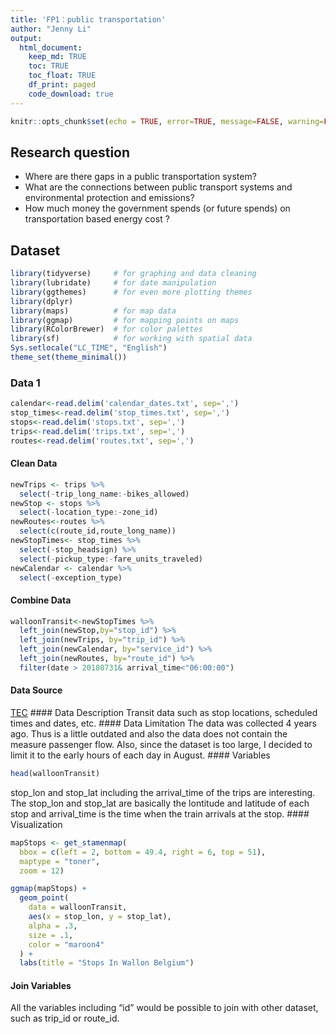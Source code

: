 ```yaml
---
title: 'FP1：public transportation'
author: "Jenny Li"
output: 
  html_document:
    keep_md: TRUE
    toc: TRUE
    toc_float: TRUE
    df_print: paged
    code_download: true
---
```


```r
knitr::opts_chunk$set(echo = TRUE, error=TRUE, message=FALSE, warning=FALSE)
```

## Research question
- Where are there gaps in a public transportation system?
- What are the connections between public transport systems and    environmental protection and emissions? 
- How much money the government spends (or future spends) on transportation based energy cost ?

## Dataset
```r
library(tidyverse)     # for graphing and data cleaning
library(lubridate)     # for date manipulation
library(ggthemes)      # for even more plotting themes
library(dplyr)
library(maps)          # for map data
library(ggmap)         # for mapping points on maps
library(RColorBrewer)  # for color palettes
library(sf)            # for working with spatial data
Sys.setlocale("LC_TIME", "English")
theme_set(theme_minimal())
```

### Data 1
```r
calendar<-read.delim('calendar_dates.txt', sep=',')
stop_times<-read.delim('stop_times.txt', sep=',')
stops<-read.delim('stops.txt', sep=',')
trips<-read.delim('trips.txt', sep=',')
routes<-read.delim('routes.txt', sep=',')
```

#### Clean Data
```r
newTrips <- trips %>%
  select(-trip_long_name:-bikes_allowed)
newStop <- stops %>% 
  select(-location_type:-zone_id)
newRoutes<-routes %>% 
  select(c(route_id,route_long_name))
newStopTimes<- stop_times %>% 
  select(-stop_headsign) %>% 
  select(-pickup_type:-fare_units_traveled) 
newCalendar <- calendar %>% 
  select(-exception_type)
```

#### Combine Data
```r
walloonTransit<-newStopTimes %>% 
  left_join(newStop,by="stop_id") %>% 
  left_join(newTrips, by="trip_id") %>% 
  left_join(newCalendar, by="service_id") %>% 
  left_join(newRoutes, by="route_id") %>% 
  filter(date > 20180731& arrival_time<"06:00:00")
```

#### Data Source
[TEC](http://gtfs.ovapi.nl/tec/gtfs-tec-latest.zip)
#### Data Description
Transit data such as stop locations, scheduled times and dates, etc.
#### Data Limitation
The data was collected 4 years ago. Thus is a little outdated and also the data does not contain the measure passenger flow. Also, since the dataset is too large, I decided to limit it to the early hours of each day in August.
#### Variables
```r
head(walloonTransit)
```
stop_lon and stop_lat including the arrival_time of the trips are interesting. The stop_lon and stop_lat are basically the lontitude and latitude of each stop and arrival_time is the time when the train arrivals at the stop.
#### Visualization
```r
mapStops <- get_stamenmap(
  bbox = c(left = 2, bottom = 49.4, right = 6, top = 51), 
  maptype = "toner",
  zoom = 12)

ggmap(mapStops) +
  geom_point(
    data = walloonTransit,
    aes(x = stop_lon, y = stop_lat),
    alpha = .3,
    size = .1,
    color = "maroon4"
  ) +
  labs(title = "Stops In Wallon Belgium")
```
#### Join Variables
All the variables including "id" would be possible to join with other dataset, such as trip_id or route_id.

